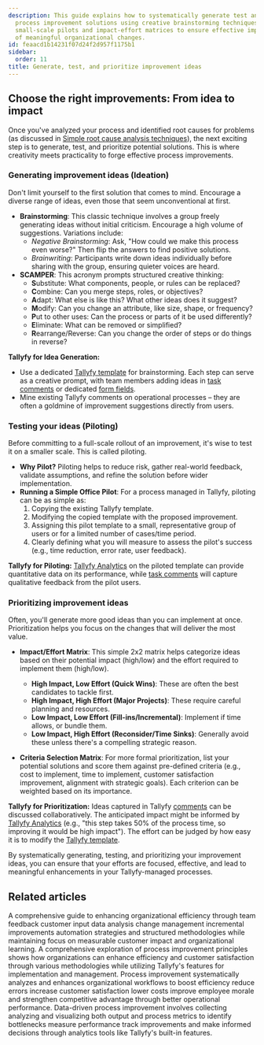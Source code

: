 ```yaml
---
description: This guide explains how to systematically generate test and prioritize
  process improvement solutions using creative brainstorming techniques like SCAMPER
  small-scale pilots and impact-effort matrices to ensure effective implementation
  of meaningful organizational changes.
id: feaacd1b14231f07d24f2d957f1175b1
sidebar:
  order: 11
title: Generate, test, and prioritize improvement ideas
---
```


## Choose the right improvements: From idea to impact

Once you've analyzed your process and identified root causes for problems (as discussed in [Simple root cause analysis techniques](/products/pro/tutorials/how-to/process-improvement/simple-root-cause-analysis-techniques/)), the next exciting step is to generate, test, and prioritize potential solutions. This is where creativity meets practicality to forge effective process improvements.

### Generating improvement ideas (Ideation)

Don't limit yourself to the first solution that comes to mind. Encourage a diverse range of ideas, even those that seem unconventional at first.

-   **Brainstorming**: This classic technique involves a group freely generating ideas without initial criticism. Encourage a high volume of suggestions. Variations include:
    -   *Negative Brainstorming*: Ask, "How could we make this process even worse?" Then flip the answers to find positive solutions.
    -   *Brainwriting*: Participants write down ideas individually before sharing with the group, ensuring quieter voices are heard.
-   **SCAMPER**: This acronym prompts structured creative thinking:
    -   **S**ubstitute: What components, people, or rules can be replaced?
    -   **C**ombine: Can you merge steps, roles, or objectives?
    -   **A**dapt: What else is like this? What other ideas does it suggest?
    -   **M**odify: Can you change an attribute, like size, shape, or frequency?
    -   **P**ut to other uses: Can the process or parts of it be used differently?
    -   **E**liminate: What can be removed or simplified?
    -   **R**earrange/Reverse: Can you change the order of steps or do things in reverse?

**Tallyfy for Idea Generation:**

-   Use a dedicated [Tallyfy template](/products/pro/documenting/templates/) for brainstorming. Each step can serve as a creative prompt, with team members adding ideas in [task comments](/products/pro/tracking-and-tasks/tasks/how-to-report-and-resolve-issues-in-tallyfy/) or dedicated [form fields](/products/pro/tracking-and-tasks/tasks/what-are-form-fields-in-tallyfy/).
-   Mine existing Tallyfy comments on operational processes – they are often a goldmine of improvement suggestions directly from users.

### Testing your ideas (Piloting)

Before committing to a full-scale rollout of an improvement, it's wise to test it on a smaller scale. This is called piloting.

-   **Why Pilot?** Piloting helps to reduce risk, gather real-world feedback, validate assumptions, and refine the solution before wider implementation.
-   **Running a Simple Office Pilot**: For a process managed in Tallyfy, piloting can be as simple as:
    1.  Copying the existing Tallyfy template.
    2.  Modifying the copied template with the proposed improvement.
    3.  Assigning this pilot template to a small, representative group of users or for a limited number of cases/time period.
    4.  Clearly defining what you will measure to assess the pilot's success (e.g., time reduction, error rate, user feedback).

**Tallyfy for Piloting:**
[Tallyfy Analytics](/products/pro/integrations/analytics/) on the piloted template can provide quantitative data on its performance, while [task comments](/products/pro/tracking-and-tasks/tasks/how-to-report-and-resolve-issues-in-tallyfy/) will capture qualitative feedback from the pilot users.

### Prioritizing improvement ideas

Often, you'll generate more good ideas than you can implement at once. Prioritization helps you focus on the changes that will deliver the most value.

-   **Impact/Effort Matrix**: This simple 2x2 matrix helps categorize ideas based on their potential impact (high/low) and the effort required to implement them (high/low).
    -   **High Impact, Low Effort (Quick Wins)**: These are often the best candidates to tackle first.
    -   **High Impact, High Effort (Major Projects)**: These require careful planning and resources.
    -   **Low Impact, Low Effort (Fill-ins/Incremental)**: Implement if time allows, or bundle them.
    -   **Low Impact, High Effort (Reconsider/Time Sinks)**: Generally avoid these unless there's a compelling strategic reason.

-   **Criteria Selection Matrix**: For more formal prioritization, list your potential solutions and score them against pre-defined criteria (e.g., cost to implement, time to implement, customer satisfaction improvement, alignment with strategic goals). Each criterion can be weighted based on its importance.

**Tallyfy for Prioritization:**
Ideas captured in Tallyfy [comments](/products/pro/tracking-and-tasks/tasks/how-to-report-and-resolve-issues-in-tallyfy/) can be discussed collaboratively. The anticipated impact might be informed by [Tallyfy Analytics](/products/pro/integrations/analytics/) (e.g., "this step takes 50% of the process time, so improving it would be high impact"). The effort can be judged by how easy it is to modify the [Tallyfy template](/products/pro/documenting/templates/).

By systematically generating, testing, and prioritizing your improvement ideas, you can ensure that your efforts are focused, effective, and lead to meaningful enhancements in your Tallyfy-managed processes.


## Related articles
<CardGrid>
<LinkTitleCard header="<b>How To > Improve processes effectively</b>" href="/products/pro/tutorials/how-to/improve-processes-effectively/" > A comprehensive guide to enhancing organizational efficiency through team feedback customer input data analysis change management incremental improvements automation strategies and structured methodologies while maintaining focus on measurable customer impact and organizational learning. </LinkTitleCard>
<LinkTitleCard header="<b>How To > Process improvement</b>" href="/products/pro/tutorials/how-to/process-improvement/" > A comprehensive exploration of process improvement principles shows how organizations can enhance efficiency and customer satisfaction through various methodologies while utilizing Tallyfy's features for implementation and management. </LinkTitleCard>
<LinkTitleCard header="<b>Process Improvement > What is process improvement?</b>" href="/products/pro/tutorials/how-to/process-improvement/what-is-process-improvement/" > Process improvement systematically analyzes and enhances organizational workflows to boost efficiency reduce errors increase customer satisfaction lower costs improve employee morale and strengthen competitive advantage through better operational performance. </LinkTitleCard>
<LinkTitleCard header="<b>Process Improvement > Gather data and use Tallyfy analytics</b>" href="/products/pro/tutorials/how-to/process-improvement/gathering-data-and-using-tallyfy-analytics-for-insights/" > Data-driven process improvement involves collecting analyzing and visualizing both output and process metrics to identify bottlenecks measure performance track improvements and make informed decisions through analytics tools like Tallyfy's built-in features. </LinkTitleCard>
</CardGrid>